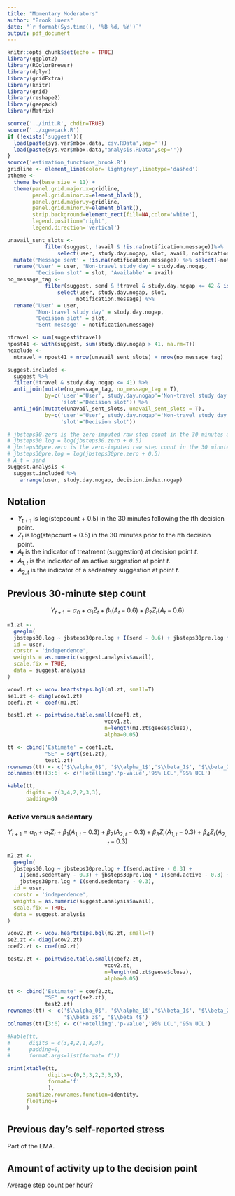 ```yaml
---
title: "Momentary Moderators"
author: "Brook Luers"
date: "`r format(Sys.time(), '%B %d, %Y')`"
output: pdf_document
---
```


```r
knitr::opts_chunk$set(echo = TRUE)
library(ggplot2)
library(RColorBrewer)
library(dplyr)
library(gridExtra)
library(knitr)
library(grid)
library(reshape2)
library(geepack)
library(Matrix)

source('../init.R', chdir=TRUE)
source('../xgeepack.R')
if (!exists('suggest')){
  load(paste(sys.var$mbox.data,'csv.RData',sep=''))
  load(paste(sys.var$mbox.data,"analysis.RData",sep=''))
}
source('estimation_functions_brook.R')
gridline <- element_line(color='lightgrey',linetype='dashed')
ptheme <-
  theme_bw(base_size = 11) +
  theme(panel.grid.major.x=gridline,
        panel.grid.minor.x=element_blank(),
        panel.grid.major.y=gridline,
        panel.grid.minor.y=element_blank(),
        strip.background=element_rect(fill=NA,color='white'),
        legend.position='right',
        legend.direction='vertical')
```



```r

unavail_sent_slots <-
            filter(suggest, !avail & !is.na(notification.message))%>%
                select(user, study.day.nogap, slot, avail, notification.message) %>%
  mutate('Message sent' = !is.na(notification.message)) %>% select(-notification.message) %>%
  rename('User' = user, 'Non-travel study day'= study.day.nogap,
         'Decision slot' = slot, 'Available' = avail)
no_message_tag <- 
            filter(suggest, send & !travel & study.day.nogap <= 42 & is.na(send.sedentary)) %>%
                select(user, study.day.nogap, slot, 
                      notification.message) %>%
  rename('User' = user,
         'Non-travel study day' = study.day.nogap,
         'Decision slot' = slot,
         'Sent mesasge' = notification.message)

ntravel <- sum(suggest$travel)
npost41 <- with(suggest, sum(study.day.nogap > 41, na.rm=T))
nexclude <- 
  ntravel + npost41 + nrow(unavail_sent_slots) + nrow(no_message_tag)

suggest.included <- 
  suggest %>%
  filter(!travel & study.day.nogap <= 41) %>%
  anti_join(mutate(no_message_tag, no_message_tag = T),
            by=c('user'='User','study.day.nogap'='Non-travel study day',
                 'slot'='Decision slot')) %>%
  anti_join(mutate(unavail_sent_slots, unavail_sent_slots = T),
            by=c('user'='User','study.day.nogap'='Non-travel study day',
                 'slot'='Decision slot'))

# jbsteps30.zero is the zero-imputed raw step count in the 30 minutes after decision
# jbsteps30.log = log(jbsteps30.zero + 0.5)
# jbsteps30pre.zero is the zero-imputed raw step count in the 30 minutes prior to decision
# jbsteps30pre.log = log(jbsteps30pre.zero + 0.5)
# A_t = send
suggest.analysis <-
  suggest.included %>%
    arrange(user, study.day.nogap, decision.index.nogap)

```

## Notation
* $Y_{t+1}$ is log(stepcount + 0.5) in the 30 minutes following the $t$th decision point.
* $Z_t$ is log(stepcount + 0.5) in the 30 minutes prior to the $t$th decision point.
* $A_{t}$ is the indicator of treatment (suggestion) at decision point $t$.
* $A_{1,t}$ is the indicator of an active suggestion at point $t$.
* $A_{2,t}$ is the indicator of a sedentary suggestion at point $t$.

## Previous 30-minute step count

$$Y_{t+1} = \alpha_0 + \alpha_1 Z_t + \beta_1(A_t - 0.6) + \beta_2 Z_t (A_t - 0.6)$$

```r

m1.zt <- 
  geeglm(
  jbsteps30.log ~ jbsteps30pre.log + I(send - 0.6) + jbsteps30pre.log * I(send-0.6),
  id = user, 
  corstr = 'independence',
  weights = as.numeric(suggest.analysis$avail),
  scale.fix = TRUE,
  data = suggest.analysis
)

vcov1.zt <- vcov.heartsteps.bgl(m1.zt, small=T)
se1.zt <- diag(vcov1.zt)
coef1.zt <- coef(m1.zt)

test1.zt <- pointwise.table.small(coef1.zt,
                               vcov1.zt,
                               n=length(m1.zt$geese$clusz),
                               alpha=0.05)

```

```r

tt <- cbind('Estimate' = coef1.zt,
            "SE" = sqrt(se1.zt),
            test1.zt)
rownames(tt) <- c('$\\alpha_0$', '$\\alpha_1$','$\\beta_1$', '$\\beta_2$')
colnames(tt)[3:6] <- c('Hotelling','p-value','95% LCL','95% UCL')

kable(tt,
      digits = c(3,4,2,2,3,3),
      padding=0)

```

### Active versus sedentary

$$Y_{t+1} = \alpha_0 + \alpha_1 Z_t + \beta_1(A_{1,t} - 0.3) + \beta_2(A_{2,t} - 0.3) + \beta_3 Z_t (A_{1,t} - 0.3) + \beta_4 Z_t (A_{2,t} - 0.3)$$


```r

m2.zt <- 
  geeglm(
  jbsteps30.log ~ jbsteps30pre.log + I(send.active - 0.3) + 
    I(send.sedentary - 0.3) + jbsteps30pre.log * I(send.active - 0.3) +
    jbsteps30pre.log * I(send.sedentary - 0.3),
  id = user, 
  corstr = 'independence',
  weights = as.numeric(suggest.analysis$avail),
  scale.fix = TRUE,
  data = suggest.analysis
)

vcov2.zt <- vcov.heartsteps.bgl(m2.zt, small=T)
se2.zt <- diag(vcov2.zt)
coef2.zt <- coef(m2.zt)

test2.zt <- pointwise.table.small(coef2.zt,
                               vcov2.zt,
                               n=length(m2.zt$geese$clusz),
                               alpha=0.05)

```

```r

tt <- cbind('Estimate' = coef2.zt,
            "SE" = sqrt(se2.zt),
            test2.zt)
rownames(tt) <- c('$\\alpha_0$', '$\\alpha_1$','$\\beta_1$', '$\\beta_2$',
                  '$\\beta_3$', '$\\beta_4$')
colnames(tt)[3:6] <- c('Hotelling','p-value','95% LCL','95% UCL')

#kable(tt,
#      digits = c(3,4,2,1,3,3),
#      padding=0,
#      format.args=list(format='f'))

print(xtable(tt,
             digits=c(0,3,3,2,3,3,3),
             format='f'
             ),
      sanitize.rownames.function=identity,
      floating=F
      )

```


## Previous day's self-reported stress

Part of the EMA.

## Amount of activity up to the decision point

Average step count per hour?
